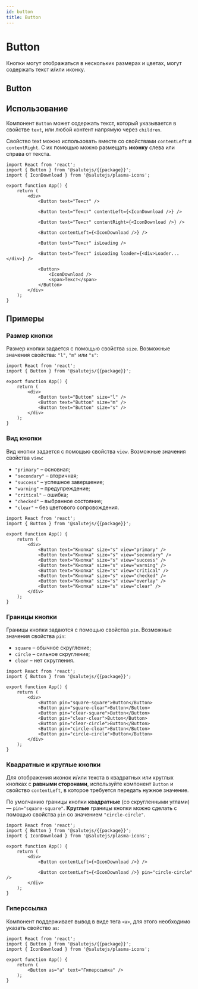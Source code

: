 ```yaml
---
id: button
title: Button
---
```



# Button
Кнопки могут отображаться в нескольких размерах и цветах, могут содержать текст и/или иконку.

## Button
<Description name="Button" />
<PropsTable name="Button" />

## Использование
Компонент `Button` может содержать текст, который указывается в
свойстве `text`, или любой контент напрямую через `children`.

Свойство text можно использовать вместе со свойствами `contentLeft` и `contentRight`.
С их помощью можно размещать **иконку** слева или справа от текста.

```tsx live
import React from 'react';
import { Button } from '@salutejs/{{package}}';
import { IconDownload } from '@salutejs/plasma-icons';

export function App() {
    return (
        <div>
            <Button text="Текст" />

            <Button text="Текст" contentLeft={<IconDownload />} />

            <Button text="Текст" contentRight={<IconDownload />} />

            <Button contentLeft={<IconDownload />} />

            <Button text="Текст" isLoading />

            <Button text="Текст" isLoading loader={<div>Loader...</div>} />

            <Button>
                <IconDownload />
                <span>Текст</span>
            </Button>
        </div>
    );
}
```

## Примеры

### Размер кнопки
Размер кнопки задается с помощью свойства `size`. Возможные значения свойства: `"l"`, `"m"` или `"s"`:

```tsx live
import React from 'react';
import { Button } from '@salutejs/{{package}}';

export function App() {
    return (
        <div>
            <Button text="Button" size="l" />
            <Button text="Button" size="m" />
            <Button text="Button" size="s" />
        </div>
    );
}
```

### Вид кнопки
Вид кнопки задается с помощью свойства `view`. Возможные значения свойства `view`:
+ `"primary"` – основная;
+ `"secondary"` – вторичная;
+ `"success"` – успешное завершение;
+ `"warning"` – предупреждение;
+ `"critical"` – ошибка;
+ `"checked"` – выбранное состояние;
+ `"clear"` – без цветового сопровождения.

```tsx live
import React from 'react';
import { Button } from '@salutejs/{{package}}';

export function App() {
    return (
        <div>
            <Button text="Кнопка" size="s" view="primary" />
            <Button text="Кнопка" size="s" view="secondary" />
            <Button text="Кнопка" size="s" view="success" />
            <Button text="Кнопка" size="s" view="warning" />
            <Button text="Кнопка" size="s" view="critical" />
            <Button text="Кнопка" size="s" view="checked" />
            <Button text="Кнопка" size="s" view="overlay" />
            <Button text="Кнопка" size="s" view="clear" />
        </div>
    );
}
```

### Границы кнопки
Границы кнопки задаются с помощью свойства `pin`. Возможные значения свойства `pin`:
+ `square` – обычное скругление;
+ `circle` – сильное скругление;
+ `clear` – нет скругления.

```tsx live
import React from 'react';
import { Button } from '@salutejs/{{package}}';

export function App() {
    return (
        <div>
            <Button pin="square-square">Button</Button>
            <Button pin="square-clear">Button</Button>
            <Button pin="clear-square">Button</Button>
            <Button pin="clear-clear">Button</Button>
            <Button pin="clear-circle">Button</Button>
            <Button pin="circle-clear">Button</Button>
            <Button pin="circle-circle">Button</Button>
        </div>
    );
}
```

### Квадратные и круглые кнопки
Для отображения иконок и/или текста в квадратных или круглых кнопках с **равными сторонами**,
используйте компонент `Button` и свойство `contentLeft`, в которое требуется передать нужное значение.

По умолчанию границы кнопки **квадратные** (со скругленными углами) — `pin="square-square"`.
**Круглые** границы кнопки можно сделать с помощью свойства `pin` со значением `"circle-circle"`.

```tsx live
import React from 'react';
import { Button } from '@salutejs/{{package}}';
import { IconDownload } from '@salutejs/plasma-icons';

export function App() {
    return (
        <div>
            <Button contentLeft={<IconDownload />} />

            <Button contentLeft={<IconDownload />} pin="circle-circle" />
        </div>
    );
}
```

### Гиперссылка
Компонент поддерживает вывод в виде тега `<a>`, для этого необходимо указать свойство `as`:

```tsx live
import React from 'react';
import { Button } from '@salutejs/{{package}}';
import { IconDownload } from '@salutejs/plasma-icons';

export function App() {
    return (
        <Button as="a" text="Гиперссылка" />
    );
}
```
